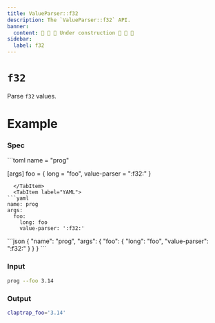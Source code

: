 ```yaml
---
title: ValueParser::f32
description: The `ValueParser::f32` API.
banner:
  content: 🚧 🚧 🚧 Under construction 🚧 🚧 🚧
sidebar:
  label: f32
---
```



# `f32` <LinkButton href="https://docs.rs/clap/latest/clap/value_parser/fn.f32.html" icon="open-book" variant="minimal"></LinkButton>

<Badge text="since 0.1.0" size="small" />

Parse `f32` values.

# Example

### Spec

<Tabs syncKey="format">
  <TabItem label="TOML">
```toml
name = "prog"

[args]
foo = { long = "foo", value-parser = ":f32:" }
```
  </TabItem>
  <TabItem label="YAML">
```yaml
name: prog
args:
  foo:
    long: foo
    value-parser: ':f32:'
```
  </TabItem>
  <TabItem label="JSON">
```json
{
  "name": "prog",
  "args": {
    "foo": {
      "long": "foo",
      "value-parser": ":f32:"
    }
  }
}
```
  </TabItem>
</Tabs>

### Input

```bash
prog --foo 3.14
```

### Output

```bash
claptrap_foo='3.14'
```
